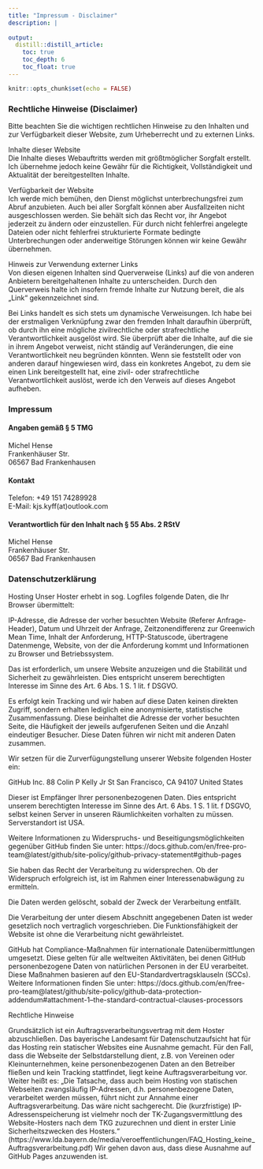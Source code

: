 ```yaml
---
title: "Impressum - Disclaimer"
description: |
  
output: 
  distill::distill_article:
    toc: true
    toc_depth: 6
    toc_float: true  
---
```


```r
knitr::opts_chunk$set(echo = FALSE)
```
### Rechtliche Hinweise (Disclaimer)<br>
Bitte beachten Sie die wichtigen rechtlichen Hinweise zu den Inhalten und zur Verfügbarkeit dieser Website, zum Urheberrecht und zu externen Links.

Inhalte dieser Website<br>
Die Inhalte dieses Webauftritts werden mit größtmöglicher Sorgfalt erstellt. Ich übernehme jedoch keine Gewähr für die Richtigkeit, Vollständigkeit und Aktualität der bereitgestellten Inhalte.

Verfügbarkeit der Website<br>
Ich werde mich bemühen, den Dienst möglichst unterbrechungsfrei zum Abruf anzubieten. Auch bei aller Sorgfalt können aber Ausfallzeiten nicht ausgeschlossen werden. Sie behält sich das Recht vor, ihr Angebot jederzeit zu ändern oder einzustellen. Für durch nicht fehlerfrei angelegte Dateien oder nicht fehlerfrei strukturierte Formate bedingte Unterbrechungen oder anderweitige Störungen können wir keine Gewähr übernehmen.



Hinweis zur Verwendung externer Links<br>
Von diesen eigenen Inhalten sind Querverweise (Links) auf die von anderen Anbietern bereitgehaltenen Inhalte zu unterscheiden. Durch den Querverweis halte ich insofern fremde Inhalte zur Nutzung bereit, die als „Link“ gekennzeichnet sind.

Bei Links handelt es sich stets um dynamische Verweisungen. Ich  habe bei der erstmaligen Verknüpfung zwar den fremden Inhalt daraufhin überprüft, ob durch ihn eine mögliche zivilrechtliche oder strafrechtliche Verantwortlichkeit ausgelöst wird. Sie überprüft aber die Inhalte, auf die sie in ihrem Angebot verweist, nicht ständig auf Veränderungen, die eine Verantwortlichkeit neu begründen könnten. Wenn sie feststellt oder von anderen darauf hingewiesen wird, dass ein konkretes Angebot, zu dem sie einen Link bereitgestellt hat, eine zivil- oder strafrechtliche Verantwortlichkeit auslöst, werde ich den Verweis auf dieses Angebot aufheben.

### Impressum
#### Angaben gemäß § 5 TMG

Michel Hense<br>
Frankenhäuser Str.<br>
06567 Bad Frankenhausen<br>

#### Kontakt<br>
Telefon: +49 151 74289928<br>
E-Mail: kjs.kyff(at)outlook.com

#### Verantwortlich für den Inhalt nach § 55 Abs. 2 RStV

Michel Hense<br>
Frankenhäuser Str.<br>
06567 Bad Frankenhausen


### Datenschutzerklärung

Hosting
Unser Hoster erhebt in sog. Logfiles folgende Daten, die Ihr Browser übermittelt:

IP-Adresse, die Adresse der vorher besuchten Website (Referer Anfrage-Header), Datum und Uhrzeit der Anfrage, Zeitzonendifferenz zur Greenwich Mean Time, Inhalt der Anforderung, HTTP-Statuscode, übertragene Datenmenge, Website, von der die Anforderung kommt und Informationen zu Browser und Betriebssystem.

Das ist erforderlich, um unsere Website anzuzeigen und die Stabilität und Sicherheit zu gewährleisten. Dies entspricht unserem berechtigten Interesse im Sinne des Art. 6 Abs. 1 S. 1 lit. f DSGVO.

Es erfolgt kein Tracking und wir haben auf diese Daten keinen direkten Zugriff, sondern erhalten lediglich eine anonymisierte, statistische Zusammenfassung. Diese beinhaltet die Adresse der vorher besuchten Seite, die Häufigkeit der jeweils aufgerufenen Seiten und die Anzahl eindeutiger Besucher. Diese Daten führen wir nicht mit anderen Daten zusammen.

Wir setzen für die Zurverfügungstellung unserer Website folgenden Hoster ein:

GitHub Inc.
88 Colin P Kelly Jr St
San Francisco, CA 94107
United States

Dieser ist Empfänger Ihrer personenbezogenen Daten. Dies entspricht unserem berechtigten Interesse im Sinne des Art. 6 Abs. 1 S. 1 lit. f DSGVO, selbst keinen Server in unseren Räumlichkeiten vorhalten zu müssen. Serverstandort ist USA.

Weitere Informationen zu Widerspruchs- und Beseitigungsmöglichkeiten gegenüber GitHub finden Sie unter: https://docs.github.com/en/free-pro-team@latest/github/site-policy/github-privacy-statement#github-pages

Sie haben das Recht der Verarbeitung zu widersprechen. Ob der Widerspruch erfolgreich ist, ist im Rahmen einer Interessenabwägung zu ermitteln.

Die Daten werden gelöscht, sobald der Zweck der Verarbeitung entfällt.

Die Verarbeitung der unter diesem Abschnitt angegebenen Daten ist weder gesetzlich noch vertraglich vorgeschrieben. Die Funktionsfähigkeit der Website ist ohne die Verarbeitung nicht gewährleistet.

GitHub hat Compliance-Maßnahmen für internationale Datenübermittlungen umgesetzt. Diese gelten für alle weltweiten Aktivitäten, bei denen GitHub personenbezogene Daten von natürlichen Personen in der EU verarbeitet. Diese Maßnahmen basieren auf den EU-Standardvertragsklauseln (SCCs). Weitere Informationen finden Sie unter: https://docs.github.com/en/free-pro-team@latest/github/site-policy/github-data-protection-addendum#attachment-1–the-standard-contractual-clauses-processors

Rechtliche Hinweise

Grundsätzlich ist ein Auftragsverarbeitungsvertrag mit dem Hoster abzuschließen. Das bayerische Landesamt für Datenschutzaufsicht hat für das Hosting rein statischer Websites eine Ausnahme gemacht. Für den Fall, dass die Webseite der Selbstdarstellung dient, z.B. von Vereinen oder Kleinunternehmen, keine personenbezogenen Daten an den Betreiber fließen und kein Tracking stattfindet, liegt keine Auftragsverarbeitung vor. Weiter heißt es: „Die Tatsache, dass auch beim Hosting von statischen Webseiten zwangsläufig IP-Adressen, d.h. personenbezogene Daten, verarbeitet werden müssen, führt nicht zur Annahme einer Auftragsverarbeitung. Das wäre nicht sachgerecht. Die (kurzfristige) IP-Adressenspeicherung ist vielmehr noch der TK-Zugangsvermittlung des Website-Hosters nach dem TKG zuzurechnen und dient in erster Linie Sicherheitszwecken des Hosters.“ (https://www.lda.bayern.de/media/veroeffentlichungen/FAQ_Hosting_keine_Auftragsverarbeitung.pdf) Wir gehen davon aus, dass diese Ausnahme auf GitHub Pages anzuwenden ist.


